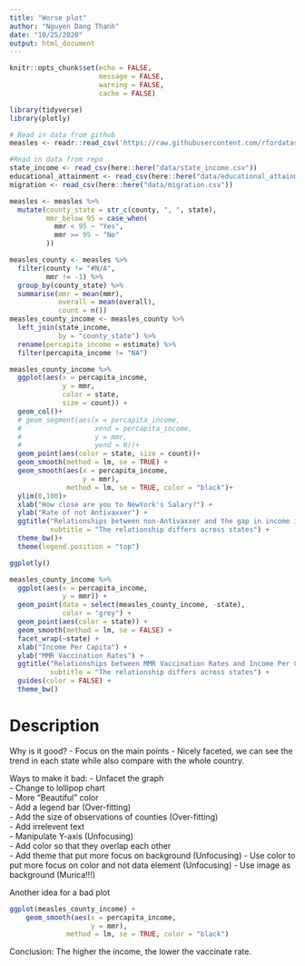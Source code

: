 ```yaml
---
title: "Worse plot"
author: "Nguyen Dang Thanh"
date: "10/25/2020"
output: html_document
---
```



```r
knitr::opts_chunk$set(echo = FALSE, 
                      message = FALSE, 
                      warning = FALSE,
                      cache = FALSE)
```

```r
library(tidyverse)
library(plotly)
```


```r
# Read in data from github
measles <- readr::read_csv('https://raw.githubusercontent.com/rfordatascience/tidytuesday/master/data/2020/2020-02-25/measles.csv')

#Read in data from repo
state_income <- read_csv(here::here("data/state_income.csv"))
educational_attainment <- read_csv(here::here("data/educational_attainment.csv"))
migration <- read_csv(here::here("data/migration.csv"))
```



```r
measles <- measles %>% 
  mutate(county_state = str_c(county, ", ", state),
         mmr_below_95 = case_when(
           mmr < 95 ~ "Yes",
           mmr >= 95 ~ "No"
         ))

measles_county <- measles %>%
  filter(county != "#N/A",
         mmr != -1) %>% 
  group_by(county_state) %>%
  summarise(mmr = mean(mmr),
            overall = mean(overall),
            count = n())
measles_county_income <- measles_county %>% 
  left_join(state_income,
            by = "county_state") %>% 
  rename(percapita_income = estimate) %>% 
  filter(percapita_income != "NA")


```

```r

measles_county_income %>% 
  ggplot(aes(x = percapita_income,
             y = mmr,
             color = state, 
             size = count)) +
  geom_col()+
  # geom_segment(aes(x = percapita_income,
  #                  xend = percapita_income,
  #                  y = mmr, 
  #                  yend = 0))+
  geom_point(aes(color = state, size = count))+
  geom_smooth(method = lm, se = TRUE) +
  geom_smooth(aes(x = percapita_income,
                  y = mmr), 
              method = lm, se = TRUE, color = "black")+
  ylim(0,100)+
  xlab("How close are you to NewYork's Salary?") +
  ylab("Rate of not Antivaxxer") +
  ggtitle("Relationships between non-Antivaxxer and the gap in income in US",
          subtitle = "The relationship differs across states") +
  theme_bw()+
  theme(legend.position = "top")

ggplotly()

```

```r

measles_county_income %>% 
  ggplot(aes(x = percapita_income,
             y = mmr)) +
  geom_point(data = select(measles_county_income, -state),
             color = "grey") + 
  geom_point(aes(color = state)) +
  geom_smooth(method = lm, se = FALSE) +
  facet_wrap(~state) +
  xlab("Income Per Capita") +
  ylab("MMR Vaccination Rates") +
  ggtitle("Relationships between MMR Vaccination Rates and Income Per Capita",
          subtitle = "The relationship differs across states") +
  guides(color = FALSE) +
  theme_bw()

```

# Description

Why is it good?
- Focus on the main points
- Nicely faceted, we can see the trend in each state while also compare with the whole country.


Ways to make it bad:
- Unfacet the graph  
- Change to lollipop chart  
- More "Beautiful" color  
- Add a legend bar (Over-fitting)  
- Add the size of observations of counties (Over-fitting)  
- Add irrelevent text  
- Manipulate Y-axis (Unfocusing)  
- Add color so that they overlap each other  
- Add theme that put more focus on background (Unfocusing)
- Use color to put more focus on color and not data element (Unfocusing)
- Use image as background (Murica!!!)  

Another idea for a bad plot

```r

ggplot(measles_county_income) +
    geom_smooth(aes(x = percapita_income,
                    y = mmr), 
              method = lm, se = TRUE, color = "black")

```

Conclusion: The higher the income, the lower the vaccinate rate.
